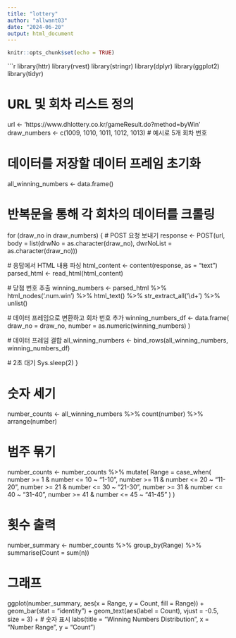 ---
title: "lottery"
author: "allwant03"
date: "2024-06-20"
output: html_document
---

```{r setup, include=FALSE}
knitr::opts_chunk$set(echo = TRUE)
```

```{r}
library(httr)
library(rvest)
library(stringr)
library(dplyr)
library(ggplot2)
library(tidyr)

# URL 및 회차 리스트 정의
url <- 'https://www.dhlottery.co.kr/gameResult.do?method=byWin'
draw_numbers <- c(1009, 1010, 1011, 1012, 1013) # 예시로 5개 회차 번호

# 데이터를 저장할 데이터 프레임 초기화
all_winning_numbers <- data.frame()

# 반복문을 통해 각 회차의 데이터를 크롤링
for (draw_no in draw_numbers) {
  # POST 요청 보내기
  response <- POST(url, body = list(drwNo = as.character(draw_no), dwrNoList = as.character(draw_no)))
  
  # 응답에서 HTML 내용 파싱
  html_content <- content(response, as = "text")
  parsed_html <- read_html(html_content)
  
  # 당첨 번호 추출
  winning_numbers <- parsed_html %>%
    html_nodes('.num.win') %>%
    html_text() %>%
    str_extract_all('\\d+') %>%
    unlist()
  
  # 데이터 프레임으로 변환하고 회차 번호 추가
  winning_numbers_df <- data.frame(
    draw_no = draw_no,
    number = as.numeric(winning_numbers)
  )
  
  # 데이터 프레임 결합
  all_winning_numbers <- bind_rows(all_winning_numbers, winning_numbers_df)
  
  # 2초 대기
  Sys.sleep(2)
}

# 숫자 세기
number_counts <- all_winning_numbers %>%
  count(number) %>%
  arrange(number)

# 범주 묶기
number_counts <- number_counts %>%
  mutate(
    Range = case_when(
      number >= 1 & number <= 10 ~ "1-10",
      number >= 11 & number <= 20 ~ "11-20",
      number >= 21 & number <= 30 ~ "21-30",
      number >= 31 & number <= 40 ~ "31-40",
      number >= 41 & number <= 45 ~ "41-45"
    )
  )

# 횟수 출력
number_summary <- number_counts %>%
  group_by(Range) %>%
  summarise(Count = sum(n))

# 그래프
ggplot(number_summary, aes(x = Range, y = Count, fill = Range)) +
  geom_bar(stat = "identity") +
  geom_text(aes(label = Count), vjust = -0.5, size = 3) +  # 숫자 표시
  labs(title = "Winning Numbers Distribution", x = "Number Range", y = "Count")


